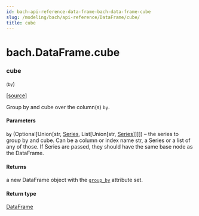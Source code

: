 ```yaml
---
id: bach-api-reference-data-frame-bach-data-frame-cube
slug: /modeling/bach/api-reference/DataFrame/cube/
title: cube
---
```


# bach.DataFrame.cube

<div className="method">

### <span className="name">cube</span>

<small className="parameter-list">(<span className="parameter" id="by">by</span></small>)


&#8203;<span className="view-source">[[source]](https://github.com/objectiv/objectiv-analytics/blob/main/bach/bach/dataframe.py)</span>

<div className="content">

Group by and cube over the column(s) `by`.


#### Parameters

**`by`** (Optional[Union[str, [Series](/modeling/bach/api-reference/Series/bach.Series.mdx), List[Union[str, [Series](/modeling/bach/api-reference/Series/bach.Series.mdx)]]]]) – the series to group by and cube. Can be a column or index name str, a Series or a list
of any of those. If Series are passed, they should have the same base node as the DataFrame.



#### Returns

a new DataFrame object with the [`group_by`](/modeling/bach/api-reference/DataFrame/bach.DataFrame.group_by.mdx) attribute set.



#### Return type

[DataFrame](/modeling/bach/api-reference/DataFrame/bach.DataFrame.mdx)



</div>


</div>
